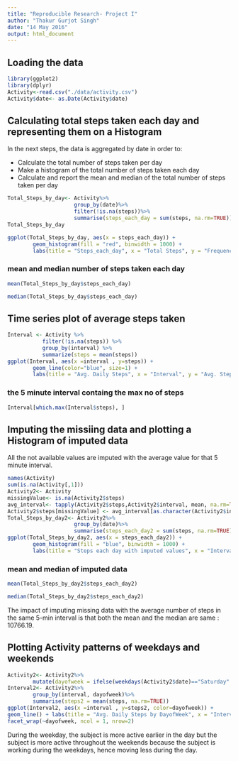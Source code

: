 ```yaml
---
title: "Reproducible Research- Project I"
author: "Thakur Gurjot Singh"
date: "14 May 2016"
output: html_document
---
```

## Loading the data
```r
library(ggplot2)
library(dplyr)
Activity<-read.csv("./data/activity.csv")
Activity$date<- as.Date(Activity$date)
```

## Calculating total steps taken each day and representing them on a Histogram
In the next steps, the data is aggregated by date in order to:

- Calculate the total number of steps taken per day
- Make a histogram of the total number of steps taken each day
- Calculate and report the mean and median of the total number of steps taken per day
```r
Total_Steps_by_day<- Activity%>%
                     group_by(date)%>%
                     filter(!is.na(steps))%>%
                     summarise(steps_each_day = sum(steps, na.rm=TRUE))
Total_Steps_by_day
```

```r
ggplot(Total_Steps_by_day, aes(x = steps_each_day)) +
        geom_histogram(fill = "red", binwidth = 1000) +
        labs(title = "Steps_each_day", x = "Total Steps", y = "Frequency")
```

### mean and median number of steps taken each day
```r
mean(Total_Steps_by_day$steps_each_day)

median(Total_Steps_by_day$steps_each_day)

```


## Time series plot of average steps taken
```r
Interval <- Activity %>%
           filter(!is.na(steps)) %>%
           group_by(interval) %>%
           summarize(steps = mean(steps))
ggplot(Interval, aes(x =interval , y=steps)) +
        geom_line(color="blue", size=1) +
        labs(title = "Avg. Daily Steps", x = "Interval", y = "Avg. Steps per day")
```

### the 5 minute interval containg the max no of steps
```r
Interval[which.max(Interval$steps), ]
```


## Imputing the missiing data and plotting a Histogram of imputed data
All the not available values are imputed with the average value for that 5 minute interval.
```r
names(Activity)
sum(is.na(Activity[,1]))
Activity2<- Activity
missingValue<- is.na(Activity2$steps)
avg_interval<- tapply(Activity2$steps,Activity2$interval, mean, na.rm=TRUE, simplify = TRUE)
Activity2$steps[missingValue] <- avg_interval[as.character(Activity2$interval[missingValue])]
Total_Steps_by_day2<- Activity2%>%
                     group_by(date)%>%
                     summarise(steps_each_day2 = sum(steps, na.rm=TRUE))
ggplot(Total_Steps_by_day2, aes(x = steps_each_day2)) +
        geom_histogram(fill = "blue", binwidth = 1000) +
        labs(title = "Steps each day with imputed values", x = "Interval", y = "Total steps")
```

### mean and median of imputed data 
```r
mean(Total_Steps_by_day2$steps_each_day2)

median(Total_Steps_by_day2$steps_each_day2)

```

The impact of imputing missing data with the average number of steps in the same 5-min interval is that both the mean and the median are same : 10766.19. 

## Plotting Activity patterns of weekdays and weekends
```r
Activity2<- Activity2%>%
        mutate(dayofweek = ifelse(weekdays(Activity2$date)=="Saturday" | weekdays(Activity2$date)=="Sunday", "Weekend", "Weekday"))
Interval2<- Activity2%>%
        group_by(interval, dayofweek)%>%
        summarise(steps2 = mean(steps, na.rm=TRUE))
ggplot(Interval2, aes(x =interval , y=steps2, color=dayofweek)) +  
geom_line() + labs(title = "Avg. Daily Steps by DayofWeek", x = "Interval", y = "No. of Steps") +
facet_wrap(~dayofweek, ncol = 1, nrow=2)

```

During the weekday, the subject is more active earlier in the day but the subject is more active throughout the weekends because the subject is working during the weekdays, hence moving less during the day.